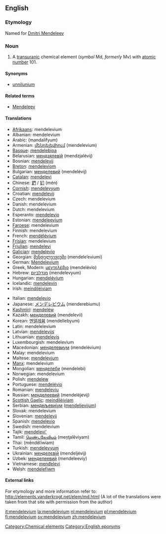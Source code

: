 {{see|Mendelevium}}
==English==
{{elements|Md|fermium|Fm|nobelium|No}}
=== Etymology ===
Named for [[w:Dmitri Mendeleev|Dmitri Mendeleev]]
=== Noun ===
{{en-noun|-}}
{{wikipedia}}

#A [[transuranic]] chemical element (''symbol'' Md, ''formerly'' Mv) with [[atomic number]] 101.

====Synonyms====
*[[unnilunium]]

====Related terms====
*[[w:Dmitri Mendeleev|Mendeleev]]

==== Translations ====
{{top}}
*[[Afrikaans]]: mendelevium
*Albanian: mendelevium
*Arabic: {{ARchar|[[مندلفيوم]]}} (mandalífyum) {{m}}
*Armenian: [[մենդելեվիում]] (mendelevium)
*[[Basque]]: [[mendelebioa]]
*Belarusian: [[мендзялевiй]] (mendzjalévij) {{m}}
*Bosnian: [[mendelevij]]
*[[Breton]]: [[mendeleviom]]
*Bulgarian: [[менделевий]] (mendelévij) {{m}}
*[[Catalan]]: [[mendelevi]]
*Chinese: [[鍆]] / [[钔]] (mén)
*[[Cornish]]: [[mendelevyum]]
*Croatian: [[mendelevij]]
*Czech: mendelevium
*Danish: mendelevium
*Dutch: mendelevium {{n}}
*Esperanto: [[mendelevio]]
*Estonian: [[mendeleevium]]
*[[Faroese]]: mendelevium
*Finnish: mendelevium
*French: [[mendélévium]] {{m}}
*[[Frisian]]: mendelevium
*[[Friulian]]: [[mendelevi]]
*[[Galician]]: [[mendelevio]]
*Georgian: [[მენდელეევიუმი]] (mendele’eviumi)
*German: [[Mendelevium]] {{n}}
*Greek, Modern: [[μεντελέβιο]] (mendelévio) {{n}}
*Hebrew: [[מנדלביום]] (mendelevyum)
*Hungarian: [[mendelévium]]
*Icelandic: [[mendelevín]]
*Irish: [[meindiléiviam]]
{{mid}}
*Italian: [[mendelevio]] {{m}}
*Japanese: [[メンデレビウム]] (menderebiumu)
*[[Kashmiri]]: [[mendeléw]]
*Kazakh: [[менделевий]] (mendelevii)
*Korean: [[멘델레븀]] (mendellebyum)
*Latin: mendelelevium
*Latvian: [[mendelevijs]]
*Lithuanian: [[mendelevis]]
*Luxembourgish: mendelevium
*Macedonian: [[менделевиум]] (mendelévium) {{m}}
*Malay: mendelevium
*Maltese: [[mendelevjum]]
*[[Manx]]: mendelevium
*Mongolian: [[менделеби]] (mendelebi)
*Norwegian: mendelevium
*Polish: [[mendelew]] {{m}}
*Portuguese: [[mendelévio]] {{m}}
*Romanian: [[mendeleviu]] {{n}}
*Russian: [[менделеевий]] (mendeléjevij) {{m}}
*[[Scottish Gaelic]]: [[meindilèiviam]]
*Serbian: [[мендељевиjум]] ([[mendeljevijum]]) {{m}}
*Slovak: mendelevium
*Slovenian: [[mendelevij]] {{m}}
*Spanish: [[mendelevio]] {{m}}
*Swedish: mendelevium
*Tajik: [[mendelevi']]
*Tamil: [[மெண்டலேவியம்]] (meņţalēviyam)
*Thai: {{THchar|[[เมนเดลีเวียม]]}} (mēndēlīwiam)
*Turkish: [[mendelevyum]]
*Ukrainian: [[менделєвiй]] (mendeljévij) {{m}}
*Uzbek: [[менделеевий]] (mendeleeviy)
*Vietnamese: [[menđelevi]]
*Welsh: [[mendelefiwm]]
{{bottom}}

====External links====
For etymology and more information refer to:
http://elements.vanderkrogt.net/elem/md.html
(A lot of the translations were taken from that site with permission from the author)

[[Category:Chemical elements]]
[[Category:English eponyms]]<!--SOED-->

[[it:mendelevium]]
[[la:mendelevium]]
[[nl:mendelevium]]
[[pl:mendelevium]]
[[fi:mendelevium]]
[[sv:mendelevium]]
[[zh:mendelevium]]